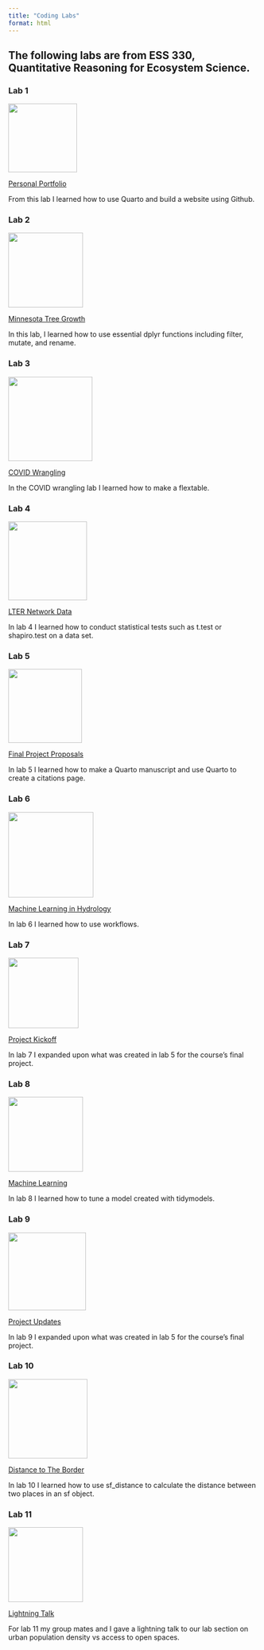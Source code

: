 ```yaml
---
title: "Coding Labs"
format: html
---
```


## The following labs are from ESS 330, Quantitative Reasoning for Ecosystem Science.

### Lab 1

![](images/image-7.png){width="138"}

[Personal Portfolio](rdelorie.github.io/rmdelorie.github.io/)

From this lab I learned how to use Quarto and build a website using Github.

### Lab 2

![](images/image-8.png){width="150"}

[Minnesota Tree Growth](https://rdelorie.github.io/all-labs/lab-1-wesbite.html)

In this lab, I learned how to use essential dplyr functions including filter, mutate, and rename.

### Lab 3

![](images/image-2.png){width="169"}

[COVID Wrangling](https://rdelorie.github.io/all-labs/lab-3-website.html)

In the COVID wrangling lab I learned how to make a flextable.

### Lab 4

![](images/image-11.png){width="158"}

[LTER Network Data](https://rdelorie.github.io/all-labs/lab-4-website.html)

In lab 4 I learned how to conduct statistical tests such as t.test or shapiro.test on a data set.

### Lab 5

![](images/image-3.png){width="148"}

[Final Project Proposals](https://bellaconrad.github.io/ess_final_project/)

In lab 5 I learned how to make a Quarto manuscript and use Quarto to create a citations page.

### Lab 6

![](images/image-4.png){width="171"}

[Machine Learning in Hydrology](https://rdelorie.github.io/lab-6/)

In lab 6 I learned how to use workflows.

### Lab 7

![](images/image-5.png){width="141"}

[Project Kickoff](https://zachary.cramton.com/ess_330_project_proposal/)

In lab 7 I expanded upon what was created in lab 5 for the course's final project.

### Lab 8

![](images/image-10.png){width="150"}

[Machine Learning](https://rdelorie.github.io/lab-6/hyperparameter-tuning.html)

In lab 8 I learned how to tune a model created with tidymodels.

### Lab 9

![](images/image-6.png){width="156"}

[Project Updates](https://zachary.cramton.com/ess_330_final_project/)

In lab 9 I expanded upon what was created in lab 5 for the course's final project.

### Lab 10

![](images/image-9.png){width="159"}

[Distance to The Border](https://rdelorie.github.io/lab-9/lab-9.html)

In lab 10 I learned how to use sf_distance to calculate the distance between two places in an sf object.

### Lab 11

![](images/image-12.png){width="150"}

[Lightning Talk](https://colostate-my.sharepoint.com/:p:/g/personal/rdelorie_colostate_edu/EXWKf0KYLGdLjaxOEuKEjJABcC7bEyH2zGCGXq85iaZRJw?e=ueZCff)

For lab 11 my group mates and I gave a lightning talk to our lab section on urban population density vs access to open spaces.
